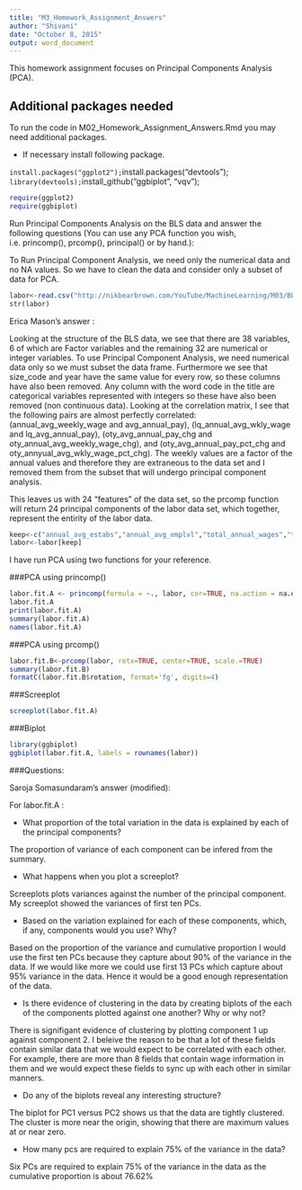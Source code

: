 ```yaml
---
title: "M3_Homework_Assignment_Answers"
author: "Shivani"
date: "October 8, 2015"
output: word_document
---
```


This homework assignment focuses on Principal Components Analysis (PCA).

## Additional packages needed
 
To run the code in M02_Homework_Assignment_Answers.Rmd you may need additional packages.

* If necessary install following package.

`install.packages("ggplot2");
`install.packages("devtools");
`library(devtools);
`install_github("ggbiplot", "vqv");




```r
require(ggplot2)
require(ggbiplot)
```


Run Principal Components Analysis on the BLS data and answer the following questions (You can use any PCA function you wish, i.e. princomp(), prcomp(), principal() or by hand.):

To Run Principal Component Analysis, we need only the numerical data and no NA values. So we have to clean the data and consider only a subset of data for PCA.

```r
labor<-read.csv("http://nikbearbrown.com/YouTube/MachineLearning/M03/BLS/2014.annual.small.csv")
str(labor)
```


Erica Mason's answer :

Looking at the structure of the BLS data, we see that there are 38 variables, 6 of which are Factor variables and the remaining 32 are numerical or integer variables. To use Principal Component Analysis, we need numerical data only so we must subset the data frame. Furthermore we see that size_code and year have the same value for every row, so these columns have also been removed. Any column with the word code in the title are categorical variables represented with integers so these have also been removed (non continuous data). 
Looking at the correlation matrix, I see that the following pairs are almost perfectly correlated: (annual_avg_weekly_wage and avg_annual_pay), (lq_annual_avg_wkly_wage and lq_avg_annual_pay), (oty_avg_annual_pay_chg and oty_annual_avg_weekly_wage_chg), and (oty_avg_annual_pay_pct_chg and oty_annyual_avg_wkly_wage_pct_chg). The weekly values are a factor of the annual values and therefore they are extraneous to the data set and I removed them from the subset that will undergo principal component analysis.

This leaves us with 24 "features" of the data set, so the prcomp function will return 24 principal components of the labor data set, which together, represent the entirity of the labor data. 

```r
keep<-c("annual_avg_estabs","annual_avg_emplvl","total_annual_wages","taxable_annual_wages","annual_contributions", "avg_annual_pay", "lq_annual_avg_estabs","lq_annual_avg_emplvl","lq_total_annual_wages","lq_taxable_annual_wages","lq_annual_contributions","lq_avg_annual_pay","oty_annual_avg_estabs_chg","oty_annual_avg_estabs_pct_chg","oty_annual_avg_emplvl_chg","oty_annual_avg_emplvl_pct_chg","oty_total_annual_wages_chg","oty_total_annual_wages_pct_chg","oty_taxable_annual_wages_chg","oty_taxable_annual_wages_pct_chg","oty_annual_contributions_chg","oty_annual_contributions_pct_chg","oty_avg_annual_pay_chg","oty_avg_annual_pay_pct_chg")
labor<-labor[keep]
```

I have run PCA using two functions for your reference. 

###PCA using princomp()

```r
labor.fit.A <- princomp(formula = ~., labor, cor=TRUE, na.action = na.exclude)
labor.fit.A
print(labor.fit.A)
summary(labor.fit.A)
names(labor.fit.A)
```

###PCA using prcomp()

```r
labor.fit.B<-prcomp(labor, retx=TRUE, center=TRUE, scale.=TRUE)
summary(labor.fit.B)
formatC(labor.fit.B$rotation, format='fg', digits=4)
```

###Screeplot

```r
screeplot(labor.fit.A)
```

###Biplot

```r
library(ggbiplot)
ggbiplot(labor.fit.A, labels = rownames(labor))
```

###Questions:

Saroja Somasundaram's answer (modified):

For labor.fit.A :

* What proportion of the total variation in the data is explained by each of the principal components?

The proportion of variance of each component can be infered from the summary. 

* What happens when you plot a screeplot?

Screeplots plots variances against the number of the principal component. My screeplot showed the variances of first ten PCs.

* Based on the variation explained for each of these components,      which, if any, components would you use? Why?

Based on the proportion of the variance and cumulative proportion I would use the first ten PCs because they capture about 90% of the variance in the data. If we would like more we could use first 13 PCs which capture about 95% variance in the data. Hence it would be a good enough representation of the data.

* Is there evidence of clustering in the data by creating biplots of   the each of the components plotted against one another? Why or why   not?

There is signifigant evidence of clustering by plotting component 1 up against component 2. I beleive the reason to be that a lot of these fields contain similar data that we would expect to be correlated with each other. For example, there are more than 8 fields that contain wage information in them and we would expect these fields to sync up with each other in similar manners.

* Do any of the biplots reveal any interesting structure? 

The biplot for PC1 versus PC2 shows us that the data are tightly clustered. The cluster is more near the origin, showing that there are maximum values at or near zero.

* How many pcs are required to explain 75% of the variance in the     data?

Six PCs are required to explain 75% of the variance in the data as the cumulative proportion is about 76.62%


